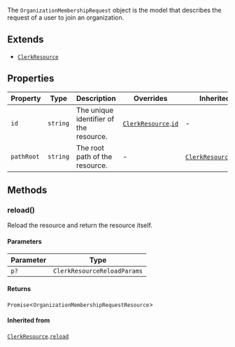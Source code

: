The `OrganizationMembershipRequest` object is the model that describes the request of a user to join an organization.

## Extends

- [`ClerkResource`](clerk-resource.mdx)

## Properties

| Property                         | Type     | Description                            | Overrides                                                           | Inherited from                                                                  |
| -------------------------------- | -------- | -------------------------------------- | ------------------------------------------------------------------- | ------------------------------------------------------------------------------- |
| <a id="id"></a> `id`             | `string` | The unique identifier of the resource. | [`ClerkResource`](clerk-resource.mdx).[`id`](clerk-resource.mdx#id) | -                                                                               |
| <a id="pathroot"></a> `pathRoot` | `string` | The root path of the resource.         | -                                                                   | [`ClerkResource`](clerk-resource.mdx).[`pathRoot`](clerk-resource.mdx#pathroot) |

## Methods

### reload()

Reload the resource and return the resource itself.

#### Parameters

| Parameter | Type                        |
| --------- | --------------------------- |
| `p?`      | `ClerkResourceReloadParams` |

#### Returns

`Promise`\<`OrganizationMembershipRequestResource`\>

#### Inherited from

[`ClerkResource`](clerk-resource.mdx).[`reload`](clerk-resource.mdx#reload)
